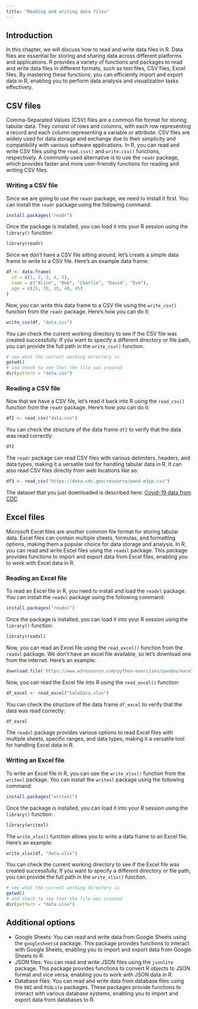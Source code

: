 ```yaml
---
title: "Reading and writing data files"
---
```


## Introduction

In this chapter, we will discuss how to read and write data files in R. Data files are essential for storing and sharing data across different platforms and applications. R provides a variety of functions and packages to read and write data files in different formats, such as text files, CSV files, Excel files. By mastering these functions, you can efficiently import and export data in R, enabling you to perform data analysis and visualization tasks effectively.

## CSV files

Comma-Separated Values (CSV) files are a common file format for storing tabular data. They consist of rows and columns, with each row representing a record and each column representing a variable or attribute. CSV files are widely used for data storage and exchange due to their simplicity and compatibility with various software applications. In R, you can read and write CSV files using the `read.csv()` and `write.csv()` functions, respectively. A commonly used alternative is to use the `readr` package, which provides faster and more user-friendly functions for reading and writing CSV files.

### Writing a CSV file

Since we are going to use the `readr` package, we need to install it first. You can install the `readr` package using the following command:

```r
install.packages("readr")
```

Once the package is installed, you can load it into your R session using the `library()` function:

```r
library(readr)
```

Since we don't have a CSV file sitting around, let's create a simple data frame to write to a CSV file. Here's an example data frame:

```r
df <- data.frame(
  id = c(1, 2, 3, 4, 5),
  name = c("Alice", "Bob", "Charlie", "David", "Eve"),
  age = c(25, 30, 35, 40, 45)
)
```

Now, you can write this data frame to a CSV file using the `write_csv()` function from the `readr` package. Here's how you can do it:

```r
write_csv(df, "data.csv")
```

You can check the current working directory to see if the CSV file was created successfully. If you want to specify a different directory or file path, you can provide the full path in the `write_csv()` function.

```r
# see what the current working directory is
getwd()
# and check to see that the file was created
dir(pattern = "data.csv")
```

### Reading a CSV file

Now that we have a CSV file, let's read it back into R using the `read_csv()` function from the `readr` package. Here's how you can do it:

```r
df2 <- read_csv("data.csv")
```

You can check the structure of the data frame `df2` to verify that the data was read correctly:

```r
df2
```

The `readr` package can read CSV files with various delimiters, headers, and data types, making it a versatile tool for handling tabular data in R. It can also read CSV files directly from web locations like so:

```r
df3 <- read_csv("https://data.cdc.gov/resource/pwn4-m3yp.csv")
```

The dataset that you just downloaded is described here: [Covid-19 data from CDC](https://data.cdc.gov/Case-Surveillance/Weekly-United-States-COVID-19-Cases-and-Deaths-by-/pwn4-m3yp/about_data)

## Excel files

Microsoft Excel files are another common file format for storing tabular data. Excel files can contain multiple sheets, formulas, and formatting options, making them a popular choice for data storage and analysis. In R, you can read and write Excel files using the `readxl` package. This package provides functions to import and export data from Excel files, enabling you to work with Excel data in R.

### Reading an Excel file

To read an Excel file in R, you need to install and load the `readxl` package. You can install the `readxl` package using the following command:

```r
install.packages("readxl")
```

Once the package is installed, you can load it into your R session using the `library()` function:

```r
library(readxl)
```

Now, you can read an Excel file using the `read_excel()` function from the `readxl` package. We don't have an excel file available, so let's download one from the internet. Here's an example:

```r
download.file('https://www.w3resource.com/python-exercises/pandas/excel/SaleData.xlsx', 'SaleData.xlsx')
```

Now, you can read the Excel file into R using the `read_excel()` function:

```r
df_excel <- read_excel("SaleData.xlsx")
```

You can check the structure of the data frame `df_excel` to verify that the data was read correctly:

```r
df_excel
```

The `readxl` package provides various options to read Excel files with multiple sheets, specific ranges, and data types, making it a versatile tool for handling Excel data in R.

### Writing an Excel file

To write an Excel file in R, you can use the `write_xlsx()` function from the `writexl` package. You can install the `writexl` package using the following command:

```r
install.packages("writexl")
```

Once the package is installed, you can load it into your R session using the `library()` function:

```r
library(writexl)
```

The `write_xlsx()` function allows you to write a data frame to an Excel file. Here's an example:

```r
write_xlsx(df, "data.xlsx")
```

You can check the current working directory to see if the Excel file was created successfully. If you want to specify a different directory or file path, you can provide the full path in the `write_xlsx()` function.

```r
# see what the current working directory is
getwd()
# and check to see that the file was created
dir(pattern = "data.xlsx")
```

## Additional options

- Google Sheets: You can read and write data from Google Sheets using the `googlesheets4` package. This package provides functions to interact with Google Sheets, enabling you to import and export data from Google Sheets to R.
- JSON files: You can read and write JSON files using the `jsonlite` package. This package provides functions to convert R objects to JSON format and vice versa, enabling you to work with JSON data in R.
- Database files: You can read and write data from database files using the `DBI` and `RSQLite` packages. These packages provide functions to interact with various database systems, enabling you to import and export data from databases to R.


